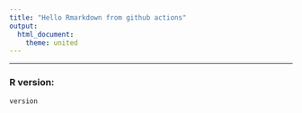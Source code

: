 ```yaml
---
title: "Hello Rmarkdown from github actions"
output:
  html_document:
    theme: united
---
```


---

### R version:

```r
version
```
